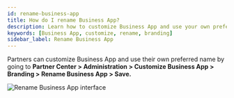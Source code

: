 ```yaml
---
id: rename-business-app
title: How do I rename Business App?
description: Learn how to customize Business App and use your own preferred name in Partner Center.
keywords: [Business App, customize, rename, branding]
sidebar_label: Rename Business App
---
```


Partners can customize Business App and use their own preferred name by going to **Partner Center > Administration > Customize Business App > Branding > Rename Business App > Save.**

![Rename Business App interface](/img/rename-business-app/24508342660759.png)

&nbsp;

&nbsp;